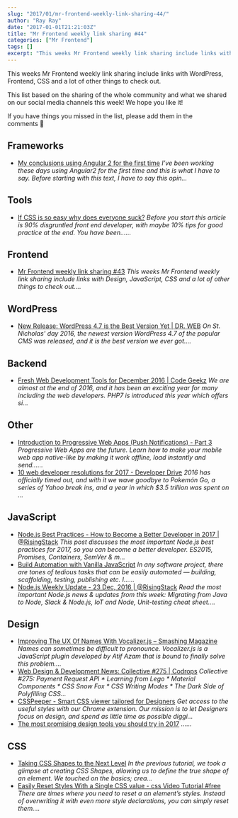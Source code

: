 ```yaml
---
slug: "2017/01/mr-frontend-weekly-link-sharing-44/"
author: "Ray Ray"
date: "2017-01-01T21:21:03Z"
title: "Mr Frontend weekly link sharing #44"
categories: ["Mr Frontend"]
tags: []
excerpt: "This weeks Mr Frontend weekly link sharing include links with WordPress, Frontend, CSS and a lot of..."
---
```


This weeks Mr Frontend weekly link sharing include links with WordPress, Frontend, CSS and a lot of other things to check out.

This list based on the sharing of the whole community and what we shared on our social media channels this week! We hope you like it!

If you have things you missed in the list, please add them in the comments 🙂

## Frameworks

* [My conclusions using Angular 2 for the first time](http://buff.ly/2hJSOZu "My conclusions using Angular 2 for the first time") _I’ve been working these days using Angular2 for the first time and this is what I have to say. Before starting with this text, I have to say this opin..._

## Tools

* [If CSS is so easy why does everyone suck?](http://buff.ly/2i4Pohw "If CSS is so easy why does everyone suck?") _Before you start this article is 90% disgruntled front end developer, with maybe 10% tips for good practice at the end. You have been…..._

## Frontend

* [Mr Frontend weekly link sharing #43](https://mrfrontend.org/2016/12/mr-frontend-weekly-link-sharing-43/ "Mr Frontend weekly link sharing #43") _This weeks Mr Frontend weekly link sharing include links with Design, JavaScript, CSS and a lot of other things to check out...._

## WordPress

* [New Release: WordPress 4.7 is the Best Version Yet | DR. WEB](http://buff.ly/2i3Ug92 "New Release: WordPress 4.7 is the Best Version Yet | DR. WEB") _On St. Nicholas' day 2016, the newest version WordPress 4.7 of the popular CMS was released, and it is the best version we ever got...._

## Backend

* [Fresh Web Development Tools for December 2016 | Code Geekz](http://buff.ly/2iecsNJ "Fresh Web Development Tools for December 2016 | Code Geekz") _We are almost at the end of 2016, and it has been an exciting year for many including the web developers. PHP7 is introduced this year which offers si..._

## Other

* [Introduction to Progressive Web Apps (Push Notifications) - Part 3](http://buff.ly/2hAqlES "Introduction to Progressive Web Apps (Push Notifications) - Part 3") _Progressive Web Apps are the future. Learn how to make your mobile web app native-like by making it work offline, load instantly and send......_
* [10 web developer resolutions for 2017 - Developer Drive](http://buff.ly/2irBKbU "10 web developer resolutions for 2017 - Developer Drive") _2016 has officially timed out, and with it we wave goodbye to Pokemón Go, a series of Yahoo break ins, and a year in which $3.5 trillion was spent on ..._

## JavaScript

* [Node.js Best Practices - How to Become a Better Developer in 2017 | @RisingStack](http://buff.ly/2hxeGTS "Node.js Best Practices - How to Become a Better Developer in 2017 | @RisingStack") _This post discusses the most important Node.js best practices for 2017, so you can become a better developer. ES2015, Promises, Containers, SemVer & m..._
* [Build Automation with Vanilla JavaScript](http://buff.ly/2hkVWqY "Build Automation with Vanilla JavaScript") _In any software project, there are tones of tedious tasks that can be easily automated — building, scaffolding, testing, publishing etc. I…..._
* [Node.js Weekly Update - 23 Dec, 2016 | @RisingStack](http://buff.ly/2hZ4O9H "Node.js Weekly Update - 23 Dec, 2016 | @RisingStack") _Read the most important Node.js news & updates from this week: Migrating from Java to Node, Slack & Node.js, IoT and Node, Unit-testing cheat sheet...._

## Design

* [Improving The UX Of Names With Vocalizer.js – Smashing Magazine](http://buff.ly/2hUgWpD "Improving The UX Of Names With Vocalizer.js – Smashing Magazine") _Names can sometimes be difficult to pronounce. Vocalizer.js is a JavaScript plugin developed by Atif Azam that is bound to finally solve this problem...._
* [Web Design & Development News: Collective #275 | Codrops](http://buff.ly/2i9NUFR "Web Design & Development News: Collective #275 | Codrops") _Collective #275: Payment Request API * Learning from Lego * Material Components * CSS Snow Fox * CSS Writing Modes * The Dark Side of Polyfilling CSS..._
* [CSSPeeper - Smart CSS viewer tailored for Designers](http://buff.ly/2ittAeN "CSSPeeper - Smart CSS viewer tailored for Designers") _Get access to the useful styles with our Chrome extension. Our mission is to let Designers focus on design, and spend as little time as possible diggi..._
* [The most promising design tools you should try in 2017](http://buff.ly/2hehcyq "The most promising design tools you should try in 2017") _…..._

## CSS

* [Taking CSS Shapes to the Next Level](http://buff.ly/2iNvQSn "Taking CSS Shapes to the Next Level") _In the previous tutorial, we took a glimpse at creating CSS Shapes, allowing us to define the true shape of an element. We touched on the basics; crea..._
* [Easily Reset Styles With a Single CSS value - css Video Tutorial #free](http://buff.ly/2i9Ntv9 "Easily Reset Styles With a Single CSS value - css Video Tutorial #free") _There are times where you need to reset a an element’s styles. Instead of overwriting it with even more style declarations, you can simply reset them...._